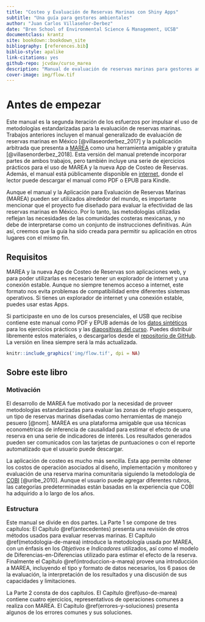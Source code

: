 ```yaml
---
title: "Costeo y Evaluación de Reservas Marinas con Shiny Apps"
subtitle: "Una guía para gestores ambientales"
author: "Juan Carlos Villaseñor-Derbez"
date: "Bren School of Environmental Science & Management, UCSB"
documentclass: krantz
site: bookdown::bookdown_site
bibliography: [references.bib]
biblio-style: apalike
link-citations: yes
github-repo: jcvdav/curso_marea
description: "Manual de evaluación de reservas marinas para gestores ambientales."
cover-image: img/flow.tif
---
```


# Antes de empezar {-}

Este manual es la segunda iteración de los esfuerzos por impulsar el uso de metodologías estandarizadas para la evaluación de reservas marinas. Trabajos anteriores incluyen el manual generalizado de evaluación de reservas marinas en México [@villaseorderbez_2017] y la publicación arbitrada que presenta a [MAREA](https://turfeffect.shinyapps.io/marea/) como una herramienta amigable y gratuita [@villasenorderbez_2018]. Esta versión del manual pretende incorporar partes de ambos trabajos, pero también incluye una serie de ejercicios prácticos para el uso de MAREA y la nueva App de Costeo de Reservas. Además, el manual está públicamente disponible en [internet](https://jcvdav.github.io/curso_marea/), donde el lector puede descargar el manual como PDF o EPUB para Kindle.

Aunque el manual y la Aplicación para Evaluación de Reservas Marinas (MAREA) pueden ser utilizados alrededor del mundo, es importante mencionar que el proyecto fue diseñado para evaluar la efectividad de las reservas marinas en México. Por lo tanto, las metodologías utilizadas reflejan las necesidades de las comunidades costeras mexicanas, y no debe de interpretarse como un conjunto de instrucciones definitivas. Aún así, creemos que la guía ha sido creada para permitir su aplicación en otros lugares con el mismo fin.

## Requisitos

MAREA y la nueva App de Costeo de Reservas son aplicaciones web, y para poder utilizarlas es necesario tener un explorador de internet y una conexión estable. Aunque no siempre tenemos acceso a internet, este formato nos evita problemas de compatibilidad entre diferentes sistemas operativos. Si tienes un explorador de internet y una conexión estable, puedes usar estas Apps.

Si participaste en uno de los cursos presenciales, el USB que recibise contiene este manual como PDF y EPUB además de los [datos sintéticos](https://github.com/jcvdav/curso_marea/materiales/datos) para los ejercicios prácticos y las [diapositivas del curso](https://github.com/jcvdav/curso_marea/materiales/diapositivas). Puedes distribuir libremente estos materiales, o descargarlos desde el [repositorio de GitHub](https://github.com/jcvdav/curso_marea). La versión en línea siempre será la más actualizada.

\clearpage

```r
knitr::include_graphics('img/flow.tif', dpi = NA)
```

## Sobre este libro

### Motivación

El desarrollo de MAREA fue motivado por la necesidad de proveer metodologías estandarizadas para evaluar las zonas de refugio pesquero, un tipo de reservas marinas diseñadas como herramientas de manejo pesuero [@nom]. MAREA es una plataforma amigable que usa técnicas econométricas de inferencia de causalidad para estimar el efecto de una reserva en una serie de indicadores de interés. Los resultados generados pueden ser comunicados con las tarjetas de puntuaciones o con el reporte automatizado que el usuario puede descargar.

La aplicación de costeo es mucho más sencilla. Esta app permite obtener los costos de operación asociados al diseño, implementación y monitoreo y evaluación de una reserva marina comunitaria siguiendo la metodología de [COBI](https://cobi.org.mx/) [@uribe_2010]. Aunque el usuario puede agregar diferentes rubros, las categorías predeterminadas están basadas en la experiencia que COBI ha adquirido a lo largo de los años.

### Estructura

Este manual se divide en dos partes. La Parte 1 se compone de tres capítulos: El Capítulo \@ref(antecedentes) presenta una revisión de otros métodos usados para evaluar reservas marinas. El Capítulo \@ref(metodologia-de-marea) introduce la metodología usada por MAREA, con un énfasis en los *Objetivos* e *Indicadores* utilizados, así como el modelo de Diferencias-en-Diferencias utilizado para estimar el efecto de la reserva. Finalmente el Capítulo \@ref(introduccion-a-marea) provee una introducción a MAREA, incluyendo el tipo y formato de datos necesarios, los 6 pasos de la evaluación, la interpretación de los resultados y una discusión de sus capacidades y limitaciones.

La Parte 2 consta de dos capítulos. El Capítulo \@ref(uso-de-marea) contiene cuatro ejercicios, representativos de operaciones comunes a realiza con MAREA. El Capítulo \@ref(errores-y-soluciones) presenta algunos de los errores comunes y sus soluciones.





